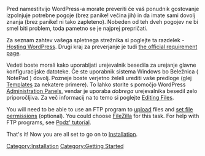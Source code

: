 {{Languages|
{{en|Before You Install}}
{{ja|インストールの前に}}
{{th|ก่อนคุณทำการติดตั้ง}}
{{ru|Перед установкой}}
{{sl|Before You Install}}
{{zh-cn|安装之前要了解的}}
}}

Pred namestitvijo WordPress-a morate preveriti če vaš ponudnik gostovanje izpolnjuje potrebne pogoje (brez panike! večina jih) in da imate sami dovolj znanja (brez panike! ni tako zapleteno). Nobeden od teh dveh pogojev ne bi smel biti problem, toda pametno se je najprej prepričati.

Za seznam zahtev vašega spletnega strežnika si poglejte ta razdelek - [[Hosting WordPress]]. Drugi kraj za preverjanje je tudi [http://wordpress.org/about/requirements/ the official requirement page].

Vedeti boste morali kako uporabljati urejevalnik besedila za urejanje glavne konfiguracijske datoteke. Če ste uporabnik sistema Windows bo Beležnica ( NotePad ) dovolj.  Pozneje boste verjetno želeli urediti vaše predloge (glej [[Templates]] za nekatere primere). To lahko storite s pomočjo WordPress [[Administration Panels]], vendar je uporaba ''dobrega'' urejevalnika besedil zelo priporočljiva. Za več informacij na to temo si poglejte [[Editing Files]].

You will need to be able to use an FTP program to [[Uploading_WordPress_to_a_remote_host|upload]] files and [[Changing_File_Permissions|set file permissions]] (optional). You could choose [[Using FileZilla|FileZilla]] for this task. For help with FTP programs, see [http://www.tamba2.org.uk/wordpress/ftp/ Podz' tutorial].

That's it! Now you are all set to go on to [[Installing_WordPress|Installation]].

<!--==Have WordPress Installed4Free!==
If you're interested in using WordPress on your own site, but aren't inclined to do the installation yourself, you can submit a request to have the installation done by the [http://install4free.wordpress.net/ WordPress Install4Free] team.
-->
[[Category:Installation]]
[[Category:Getting Started]]